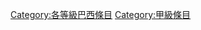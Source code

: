 {{Articles by Quality|topic=巴西|project=巴西|format=toc}}
{{Wikipedia category}}
{{emptycat}}
[[Category:各等級巴西條目|Category:各等級巴西條目]]
[[Category:甲級條目|Category:甲級條目]]
